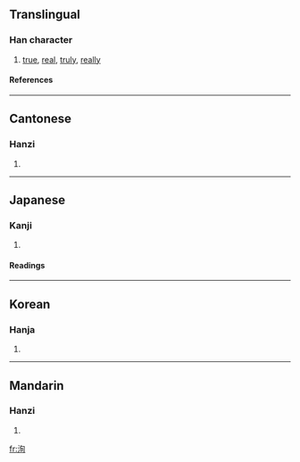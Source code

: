 ==Translingual==
===Han character===
{{Han char|rn=85|rad=水|as=06|sn=9|four=3712<sub>0</sub>|canj=水心日 (EPA)}}
# [[true]], [[real]], [[truly]], [[really]]
====References====
{{Han ref|kx=0622.120|dkj=17416|dj=1018.100|hdz=31613.050|uh=6D35|ud=27957|bh=ACAC|bd=44204}}

----
==Cantonese==
===Hanzi===
{{yue-hanzi|jyut=|y=seun1}}
# {{defn|Cantonese}}

----
==Japanese==
===Kanji===
{{ja-kanji|grade=|rs=水06}}
# {{defn|Japanese}} 
====Readings====
{{ja-readings|on=[[しゅん]] (shun), [[じゅん]] (jun)|kun=[[まことに]] (makotoni)}}

----
==Korean==
===Hanja===
{{ko-hanja|hangeul=[[순]], [[현]]|eumhun=|rv=sun, hyeon|mr=sun, hyŏn|y=swun, hyen}}
# {{defn|Korean}}

----
==Mandarin==
===Hanzi===
{{cmn-hanzi|pin=[[xún]] (xun2)|wg=hsün<sup>2</sup>}}
# {{defn|Mandarin}}

[[fr:洵]]